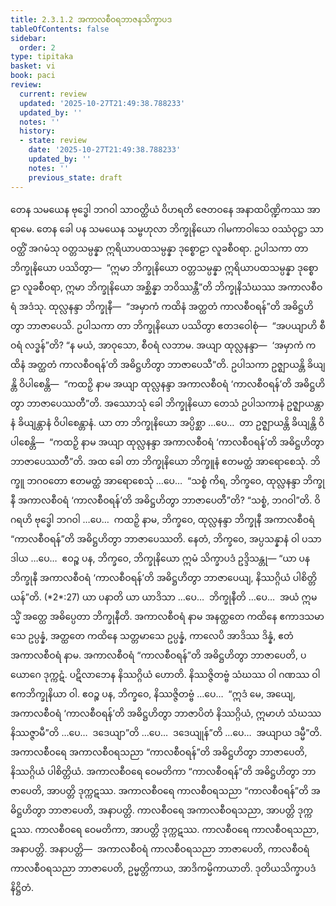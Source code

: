 ```yaml
---
title: 2.3.1.2 အကာလစီဝရဘာဇနသိက္ခာပဒ
tableOfContents: false
sidebar:
  order: 2
type: tipitaka
basket: vi
book: paci
review:
  current: review
  updated: '2025-10-27T21:49:38.788233'
  updated_by: ''
  notes: ''
  history:
  - state: review
    date: '2025-10-27T21:49:38.788233'
    updated_by: ''
    notes: ''
    previous_state: draft
---
```



<ReviewStatus review={frontmatter.review} showDetails={true} />

<HypothesisAnnotation frontmatter={frontmatter} />

<DynamicBreadcrumb />

<Division number="738" book="paci" e="ch" v="2" p="320">

<Paragraph number="2441" book="paci">
တေန သမယေန ဗုဒ္ဓေါ ဘဂဝါ သာဝတ္ထိယံ ဝိဟရတိ ဇေတဝနေ အနာထပိဏ္ဍိကဿ အာရာမေ. တေန ခေါ ပန သမယေန သမ္ဗဟုလာ ဘိက္ခုနိယော ဂါမကာဝါသေ ဝဿံဝုဋ္ဌာ သာဝတ္ထိံ အဂမံသု ဝတ္တသမ္ပန္နာ ဣရိယာပထသမ္ပန္နာ ဒုစ္စောဠာ လူခစီဝရာ. ဥပါသကာ တာ ဘိက္ခုနိယော ပဿိတွာ—  “ဣမာ ဘိက္ခုနိယော ဝတ္တသမ္ပန္နာ ဣရိယာပထသမ္ပန္နာ ဒုစ္စောဠာ လူခစီဝရာ, ဣမာ ဘိက္ခုနိယော အစ္ဆိန္နာ ဘဝိဿန္တီ”တိ ဘိက္ခုနိသံဃဿ အကာလစီဝရံ အဒံသု. ထုလ္လနန္ဒာ ဘိက္ခုနီ—  “အမှာကံ ကထိနံ အတ္ထတံ ကာလစီဝရန်”တိ အဓိဋ္ဌဟိတွာ ဘာဇာပေသိ. ဥပါသကာ တာ ဘိက္ခုနိယော ပဿိတွာ ဧတဒဝေါစုံ—  “အပယျာဟိ စီဝရံ လဒ္ဓန်”တိ? “န မယံ, အာဝုသော, စီဝရံ လဘာမ. အယျာ ထုလ္လနန္ဒာ—  ‘အမှာကံ ကထိနံ အတ္ထတံ ကာလစီဝရန်’တိ အဓိဋ္ဌဟိတွာ ဘာဇာပေသီ”တိ. ဥပါသကာ ဥဇ္ဈာယန္တိ ခိယျန္တိ ဝိပါစေန္တိ—  “ကထဉှိ နာမ အယျာ ထုလ္လနန္ဒာ အကာလစီဝရံ ‘ကာလစီဝရန်’တိ အဓိဋ္ဌဟိတွာ ဘာဇာပေဿတီ”တိ.
</Paragraph>

<Paragraph number="2442" book="paci">
အဿောသုံ ခေါ ဘိက္ခုနိယော တေသံ ဥပါသကာနံ ဥဇ္ဈာယန္တာနံ ခိယျန္တာနံ ဝိပါစေန္တာနံ. ယာ တာ ဘိက္ခုနိယော အပ္ပိစ္ဆာ …ပေ…  တာ ဥဇ္ဈာယန္တိ ခိယျန္တိ ဝိပါစေန္တိ—  “ကထဉှိ နာမ အယျာ ထုလ္လနန္ဒာ အကာလစီဝရံ ‘ကာလစီဝရန်’တိ အဓိဋ္ဌဟိတွာ ဘာဇာပေဿတီ”တိ. အထ ခေါ တာ ဘိက္ခုနိယော ဘိက္ခူနံ ဧတမတ္ထံ အာရောစေသုံ. ဘိက္ခူ ဘဂဝတော ဧတမတ္ထံ အာရောစေသုံ …ပေ…  “သစ္စံ ကိရ, ဘိက္ခဝေ, ထုလ္လနန္ဒာ ဘိက္ခုနီ အကာလစီဝရံ ‘ကာလစီဝရန်’တိ အဓိဋ္ဌဟိတွာ ဘာဇာပေတီ”တိ? “သစ္စံ, ဘဂဝါ”တိ. ဝိဂရဟိ ဗုဒ္ဓေါ ဘဂဝါ …ပေ…  ကထဉှိ နာမ, ဘိက္ခဝေ, ထုလ္လနန္ဒာ ဘိက္ခုနီ အကာလစီဝရံ “ကာလစီဝရန်”တိ အဓိဋ္ဌဟိတွာ ဘာဇာပေဿတိ. နေတံ, ဘိက္ခဝေ, အပ္ပသန္နာနံ ဝါ ပသာဒါယ …ပေ…  ဧဝဉ္စ ပန, ဘိက္ခဝေ, ဘိက္ခုနိယော ဣမံ သိက္ခာပဒံ ဥဒ္ဒိသန္တု—
</Paragraph>

</Division>
<Division number="739" book="paci" e="ch" v="2" p="321">

<Paragraph number="2443" book="paci">
<Emphasis>“ယာ ပန ဘိက္ခုနီ အကာလစီဝရံ ‘ကာလစီဝရန်’တိ အဓိဋ္ဌဟိတွာ ဘာဇာပေယျ, နိဿဂ္ဂိယံ ပါစိတ္တိယန်”</Emphasis>တိ. (*2*:<Emphasis>27</Emphasis>)
</Paragraph>

</Division>
<Division number="740" book="paci" e="ch" v="2" p="321">

<Paragraph number="2444" book="paci">
<Emphasis>ယာ ပနာ</Emphasis>တိ ယာ ယာဒိသာ …ပေ…  <Emphasis>ဘိက္ခုနီ</Emphasis>တိ …ပေ…  အယံ ဣမသ္မိံ အတ္ထေ အဓိပ္ပေတာ ဘိက္ခုနီတိ.
</Paragraph>

<Paragraph number="2445" book="paci">
<Emphasis>အကာလစီဝရံ</Emphasis> နာမ အနတ္ထတေ ကထိနေ ဧကာဒသမာသေ ဥပ္ပန္နံ, အတ္ထတေ ကထိနေ သတ္တမာသေ ဥပ္ပန္နံ, ကာလေပိ အာဒိဿ ဒိန္နံ, ဧတံ အကာလစီဝရံ နာမ.
</Paragraph>

<Paragraph number="2446" book="paci">
အကာလစီဝရံ “ကာလစီဝရန်”တိ အဓိဋ္ဌဟိတွာ ဘာဇာပေတိ, ပယောဂေ ဒုက္ကဋံ. ပဋိလာဘေန နိဿဂ္ဂိယံ ဟောတိ. နိဿဇ္ဇိတဗ္ဗံ သံဃဿ ဝါ ဂဏဿ ဝါ ဧကဘိက္ခုနိယာ ဝါ. ဧဝဉ္စ ပန, ဘိက္ခဝေ, နိဿဇ္ဇိတဗ္ဗံ …ပေ…  “ဣဒံ မေ, အယျေ, အကာလစီဝရံ ‘ကာလစီဝရန်’တိ အဓိဋ္ဌဟိတွာ ဘာဇာပိတံ နိဿဂ္ဂိယံ, ဣမာဟံ သံဃဿ နိဿဇ္ဇာမီ”တိ …ပေ…  ဒဒေယျာ”တိ …ပေ…  ဒဒေယျုန်”တိ …ပေ…  အယျာယ ဒမ္မီ”တိ.
</Paragraph>

</Division>
<Division number="741" book="paci" e="ch" v="2" p="321">

<Paragraph number="2447" book="paci">
အကာလစီဝရေ အကာလစီဝရသညာ “ကာလစီဝရန်”တိ အဓိဋ္ဌဟိတွာ ဘာဇာပေတိ, နိဿဂ္ဂိယံ ပါစိတ္တိယံ. အကာလစီဝရေ ဝေမတိကာ “ကာလစီဝရန်”တိ အဓိဋ္ဌဟိတွာ ဘာဇာပေတိ, အာပတ္တိ ဒုက္ကဋဿ. အကာလစီဝရေ ကာလစီဝရသညာ “ကာလစီဝရန်”တိ အဓိဋ္ဌဟိတွာ ဘာဇာပေတိ, အနာပတ္တိ. ကာလစီဝရေ အကာလစီဝရသညာ, အာပတ္တိ ဒုက္ကဋဿ. ကာလစီဝရေ ဝေမတိကာ, အာပတ္တိ ဒုက္ကဋဿ. ကာလစီဝရေ ကာလစီဝရသညာ, အနာပတ္တိ.
</Paragraph>

</Division>
<Division number="742" book="paci" e="ch" v="2" p="322">

<Paragraph number="2448" book="paci">
အနာပတ္တိ—  အကာလစီဝရံ ကာလစီဝရသညာ ဘာဇာပေတိ, ကာလစီဝရံ ကာလစီဝရသညာ ဘာဇာပေတိ, ဥမ္မတ္တိကာယ, အာဒိကမ္မိကာယာတိ.

</Paragraph>
</Division>

<Paragraph number="2449" type="center" book="paci">
ဒုတိယသိက္ခာပဒံ နိဋ္ဌိတံ.
</Paragraph>